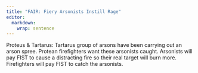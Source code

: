 ```yaml
---
title: "FAIR: Fiery Arsonists Instill Rage"
editor: 
  markdown: 
    wrap: sentence
---
```


Proteus & Tartarus: Tartarus group of arsons have been carrying out an arson spree. Protean firefighters want these arsonists caught. Arsonists will pay FIST to cause a distracting fire so their real target will burn more. Firefighters will pay FIST to catch the arsonists.
